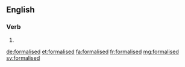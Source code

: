 ==English==

===Verb===
{{head|en}}

# {{en-past of|formalise}}

[[de:formalised]]
[[et:formalised]]
[[fa:formalised]]
[[fr:formalised]]
[[mg:formalised]]
[[sv:formalised]]